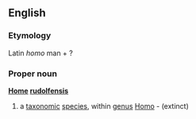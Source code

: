 ==English==
===Etymology===
Latin ''homo'' man + ?
===Proper noun===
{{wikipedia}}
'''[[Home]] [[rudolfensis]]'''
#a [[taxonomic]] [[species]], within [[genus]] [[Homo]] -  (extinct)
{{wikispecies}}
